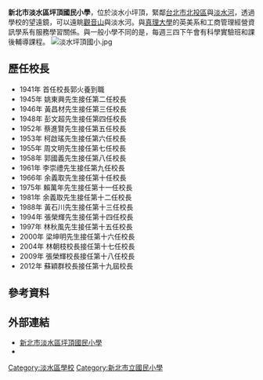 {{unreferenced|time=2014-12-30T08:05:37+00:00}}
{{not|高雄市小港區坪頂國民小學}}
{{Infobox School
| name = 新北市淡水區坪頂國民小學
| other_name = New Taipei Municipal Pingding Elementary School 
| image =
| motto =
| established = 1926年
| type = 市立國民小學
| religion = 
| affiliation = 
| district =[[新北市|新北市]][[淡水區|淡水區]]
| grades = 
| president = 
| principal = 蘇穎群
| dean = 
| college = 
| house = 
| sc =
| cs =  
| faculty = 
| staff = 
| students = 
| athletics = 
| conference = 
| colors = 
| mascot = 
| magazine = 
| address = {{flagicon|TWN}}[[新北市|新北市]][[淡水區|淡水區]]坪頂路757號
| tel = +886-2-8626-3105
| fax = +886-2-8626-1073
| mail = 
| website = [http://www.pdes.ntpc.edu.tw/ www.pdes.ntpc.edu.tw]
}}
'''新北市淡水區坪頂國民小學'''，位於淡水小坪頂，緊鄰[[台北市|台北市]][[北投區|北投區]]與[[淡水河|淡水河]]，透過學校的望遠鏡，可以遠眺[[觀音山|觀音山]]與淡水河。與[[真理大學|真理大學]]的英美系和工商管理經營資訊學系有服務學習關係。與一般小學不同的是，每週三四下午會有科學實驗班和課後輔導課程。
[[File:淡水坪頂國小.jpg|thumb]]

==歷任校長==
* 1941年	首任校長郭火養到職
* 1945年	姚東興先生接任第二任校長
* 1946年	黃昌材先生接任第三任校長
* 1948年	彭文超先生接任第四任校長
* 1952年	蔡進賢先生接任第五任校長
* 1953年	柯啟瑤先生接任第六任校長
* 1955年	周文明先生接任第七任校長
* 1958年	郭國義先生接任第八任校長
* 1961年	李崇禮先生接任第九任校長
* 1966年	余義取先生接任第十任校長
* 1975年	賴萬年先生接任第十一任校長
* 1981年	余義取先生接任第十二任校長
* 1988年	黃石川先生接任第十三任校長
* 1994年	張榮輝先生接任第十四任校長
* 1997年	林秋風先生接任第十五任校長
* 2000年	梁坤明先生接任第十六任校長
* 2004年	林朝枝校長接任第十七任校長
* 2009年	張榮輝校長接任第十八任校長
* 2012年	蘇穎群校長接任第十九屆校長

==參考資料==
{{reflist}}

==外部連結==
*[http://www.pdes.ntpc.edu.tw/index.php 新北市淡水區坪頂國民小學]
*{{youtube|channel=UCAVJXIFVv0vgsggqPtjQw3g/videos|新北市淡水區坪頂國小}}

{{新北市國民中小學}}
[[Category:淡水區學校|Category:淡水區學校]]
[[Category:新北市立國民小學|Category:新北市立國民小學]]